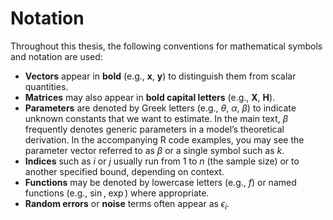 # Notation {.unnumbered}

Throughout this thesis, the following conventions for mathematical symbols and notation are used:

- **Vectors** appear in **bold** (e.g., $\mathbf{x}$, $\mathbf{y}$) to distinguish them from scalar quantities.
- **Matrices** may also appear in **bold capital letters** (e.g., $\mathbf{X}$, $\mathbf{H}$).
- **Parameters** are denoted by Greek letters (e.g., $\theta$, $\alpha$, $\beta$) to indicate unknown constants that we want to estimate.  In the main text, $\beta$ frequently denotes generic parameters in a model’s theoretical derivation. In the accompanying R code examples, you may see the parameter vector referred to as $\beta$ or a single symbol such as $k$.
- **Indices** such as $i$ or $j$ usually run from $1$ to $n$ (the sample size) or to another specified bound, depending on context.
- **Functions** may be denoted by lowercase letters (e.g., $f$) or named functions (e.g., $\sin$, $\exp$) where appropriate.
- **Random errors** or **noise** terms often appear as $\epsilon_i$.
